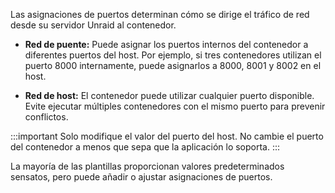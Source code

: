 Las asignaciones de puertos determinan cómo se dirige el tráfico de red desde su servidor Unraid al contenedor.

- **Red de puente:** Puede asignar los puertos internos del contenedor a diferentes puertos del host. Por ejemplo, si tres contenedores utilizan el puerto 8000 internamente, puede asignarlos a 8000, 8001 y 8002 en el host.

- **Red de host:** El contenedor puede utilizar cualquier puerto disponible. Evite ejecutar múltiples contenedores con el mismo puerto para prevenir conflictos.

:::important
Solo modifique el valor del puerto del host. No cambie el puerto del contenedor a menos que sepa que la aplicación lo soporta.
:::

La mayoría de las plantillas proporcionan valores predeterminados sensatos, pero puede añadir o ajustar asignaciones de puertos.
